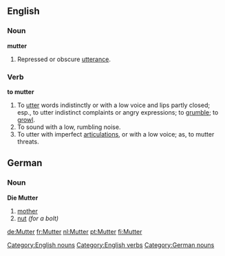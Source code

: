 ==English==

===Noun===

'''mutter'''

#Repressed or obscure [[utterance]].

[[Category:English nouns]]

===Verb===

'''to mutter'''

#To [[utter]] words indistinctly or with a low voice and lips partly closed; esp., to utter indistinct complaints or angry expressions; to [[grumble]]; to [[growl]].
#To sound with a low, rumbling noise.
#To utter with imperfect [[articulation]]s, or with a low voice; as, to mutter threats.

[[Category:English verbs]]

==German==
===Noun===
'''Die Mutter'''
# [[mother]]
# [[nut]] ''(for a bolt)''

[[Category:German nouns]]

[[de:Mutter]]
[[fr:Mutter]]
[[nl:Mutter]]
[[pt:Mutter]]
[[fi:Mutter]]